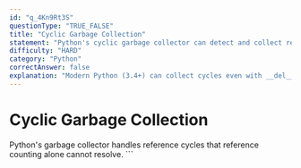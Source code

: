 ```yaml
---
id: "q_4Kn9Rt3S"
questionType: "TRUE_FALSE"
title: "Cyclic Garbage Collection"
statement: "Python's cyclic garbage collector can detect and collect reference cycles, but only for objects that don't have __del__() methods."
difficulty: "HARD"
category: "Python"
correctAnswer: false
explanation: "Modern Python (3.4+) can collect cycles even with __del__() methods. The gc module uses a generational garbage collector that can detect and break reference cycles. However, __del__() can still complicate collection in some cases."
---
```


# Cyclic Garbage Collection

Python's garbage collector handles reference cycles that reference counting alone cannot resolve.
\`\`\`
